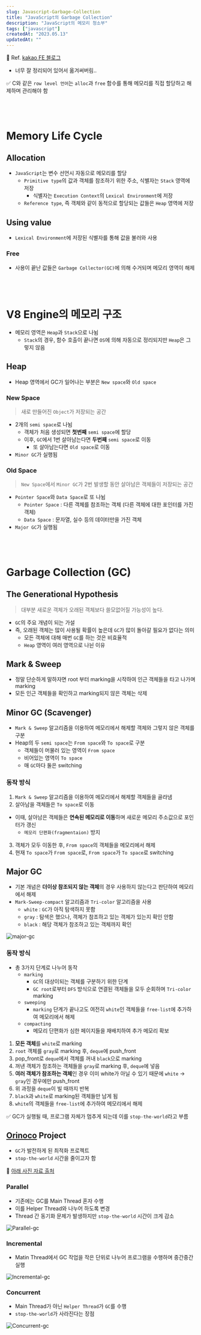 ```yaml
---
slug: Javascript-Garbage-Collection
title: "JavaScript의 Garbage Collection"
description: "JavaScript의 메모리 청소부"
tags: ["javascript"]
createdAt: "2023.05.13"
updatedAt: ""
---
```


📌 Ref. [kakao FE 블로그](https://fe-developers.kakaoent.com/2022/220519-garbage-collection/)

- 너무 잘 정리되어 있어서 옮겨써버림..

✅ C와 같은 `row level 언어`는 `alloc`과 `free` 함수를 통해 메모리를 직접 할당하고 해제하며 관리해야 함

## <br />

# Memory Life Cycle

## Allocation

- `JavaScript`는 변수 선언시 자동으로 메모리를 할당
  - `Primitive type`의 값과 객체를 참조하기 위한 주소, 식별자는 `Stack` 영역에 저장
    - 식별자는 `Execution Context`의 `Lexical Environment`에 저장
  - `Reference type`, 즉 객체와 같이 동적으로 할당되는 값들은 `Heap` 영역에 저장

## Using value

- `Lexical Environment`에 저장된 식별자를 통해 값을 불러와 사용

### Free

- 사용이 끝난 값들은 `Garbage Collector(GC)`에 의해 수거되며 메모리 영역이 해제

## <br />

# V8 Engine의 메모리 구조

- 메모리 영역은 `Heap`과 `Stack`으로 나뉨
  - `Stack`의 경우, 함수 호출이 끝나면 `OS`에 의해 자동으로 정리되지만 `Heap`은 그렇지 않음

## Heap

- Heap 영역에서 GC가 일어나는 부분은 `New space`와 `Old space`

### New Space

> 새로 만들어진 `Object`가 저장되는 공간

- 2개의 `semi space`로 나뉨
  - 객체가 처음 생성되면 **첫번째** `semi space`에 할당
  - 이후, `GC`에서 1번 살아남는다면 **두번째** `semi space`로 이동
    - 또 살아남는다면 `Old space`로 이동
- `Minor GC`가 실행됨

### Old Space

> `New Space`에서 `Minor GC`가 2번 발생할 동안 살아남은 객체들이 저장되는 공간

- `Pointer Space`와 `Data Space`로 또 나뉨
  - `Pointer Space` : 다른 객체를 참조하는 객체 (다른 객체에 대한 포인터를 가진 객체)
  - `Data Space` : 문자열, 실수 등의 데이터만을 가진 객체
- `Major GC`가 실행됨

## <br />

# Garbage Collection (GC)

## The Generational Hypothesis

> 대부분 새로운 객체가 오래된 객체보다 쓸모없어질 가능성이 높다.

- `GC`의 주요 개념이 되는 가설
- 즉, 오래된 객체는 많이 사용될 확률이 높은데 `GC`가 많이 돌아갈 필요가 없다는 의미
  - 모든 객체에 대해 매번 `GC`를 하는 것은 비효율적
  - `Heap` 영역이 여러 영역으로 나뉜 이유

## Mark & Sweep

- 정말 단순하게 말하자면 root 부터 marking을 시작하여 인근 객체들을 타고 나가며 marking
- 모든 인근 객체들을 확인하고 marking되지 않은 객체는 삭제

## Minor GC (Scavenger)

- `Mark & Sweep` 알고리즘을 이용하여 메모리에서 해제할 객체와 그렇지 않은 객체를 구분
- Heap의 두 `semi space`는 `From space`와 `To space`로 구분
  - 객체들이 머물러 있는 영역이 `From space`
  - 비어있는 영역이 `To space`
  - 매 `GC`마다 둘은 switching

### 동작 방식

1. `Mark & Sweep` 알고리즘을 이용하여 메모리에서 해제할 객체들을 골라냄
2. 살아남을 객체들은 `To space`로 이동

- 이때, 살아남은 객체들은 **연속된 메모리로 이동**하며 새로운 메모리 주소값으로 포인터가 갱신
  - `메모리 단편화(fragmentaion)` 방지

3. 객체가 모두 이동한 후, `From space`의 객체들을 메모리에서 해제
4. 현재 `To space`가 `From space`로, `From space`가 `To space`로 switching

## Major GC

- 기본 개념은 **더이상 참조되지 않는 객체**의 경우 사용하지 않는다고 판단하여 메모리에서 해제
- `Mark-Sweep-compact` 알고리즘과 `Tri-color` 알고리즘을 사용
  - `white` : `GC`가 아직 탐색하지 못함
  - `gray` : 탐색은 했으나, 객체가 참조하고 있는 객체가 있는지 확인 안함
  - `black` : 해당 객체가 참조하고 있는 객체까지 확인

![major-gc](/contents/javascript/Javascript-Garbage-Collection/1.gif)

### 동작 방식

- 총 3가지 단계로 나누어 동작
  - `marking`
    - `GC`의 대상이되는 객체를 구분하기 위한 단계
    - `GC root`로부터 `DFS` 방식으로 연결된 객체들을 모두 순회하며 `Tri-color` marking
  - `sweeping`
    - `marking` 단계가 끝나고도 여전히 `white`인 객체들을 `free-list`에 추가하여 메모리에서 해제
  - `compacting`
    - 메모리 단편화가 심한 페이지들을 재배치하여 추가 메모리 확보

1. **모든 객체**를 `white`로 marking
2. `root` 객체를 `gray`로 marking 후, `deque`에 push_front
3. pop_front로 `deque`에서 객체를 꺼내 `black`으로 marking
4. 꺼낸 객체가 참조하는 객체들을 `gray`로 marking 후, `deque`에 넣음
5. **여러 객체가 참조하는 객체**인 경우 이미 white가 아닐 수 있기 때문에 `white` → `gray`인 경우에만 push_front
6. 위 과정을 `deque`이 빌 때까지 반복
7. `black`과 `white`로 marking된 객체들만 남게 됨
8. `white`의 객체들을 `free-list`에 추가하여 메모리에서 해제

✅ GC가 실행될 때, 프로그램 자체가 멈추게 되는데 이를 `stop-the-world`라고 부름

## [Orinoco](https://v8.dev/blog/trash-talk) Project

- `GC`가 발전하게 된 최적화 프로젝트
- `stop-the-world` 시간을 줄이고자 함

📌 [아래 사진 자료 출처](https://v8.dev/blog/trash-talk)

### Parallel

- 기존에는 GC를 Main Thread 혼자 수행
- 이를 Helper Thread와 나누어 하도록 변경
- Thread 간 동기화 문제가 발생하지만 `stop-the-world` 시간이 크게 감소

![Parallel-gc](/contents/javascript/Javascript-Garbage-Collection/2.png)

### Incremental

- Matin Thread에서 GC 작업을 작은 단위로 나누어 프로그램을 수행하며 중간중간 실행

![Incremental-gc](/contents/javascript/Javascript-Garbage-Collection/3.png)

### Concurrent

- Main Thread가 아닌 `Helper Thread`가 `GC`를 수행
- `stop-the-world`가 사라진다는 장점

![Concurrent-gc](/contents/javascript/Javascript-Garbage-Collection/4.png)
